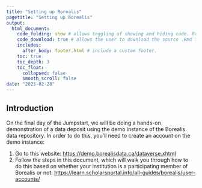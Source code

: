 ```yaml
---
title: "Setting up Borealis"
pagetitle: "Setting up Borealis"
output:
  html_document:
    code_folding: show # allows toggling of showing and hiding code. Remove if not using code.
    code_download: true # allows the user to download the source .Rmd file. Remove if not using code.
    includes:
      after_body: footer.html # include a custom footer.
    toc: true
    toc_depth: 3
    toc_float:
      collapsed: false
      smooth_scroll: false
date: "2025-02-28"
---
```


## Introduction

On the final day of the Jumpstart, we will be doing a hands-on demonstration of a data deposit using the demo instance of the Borealis data repository. In order to do this, you’ll need to create an account on the demo instance:

1. Go to this website: [https://demo.borealisdata.ca/dataverse.xhtml](https://demo.borealisdata.ca/dataverse.xhtml) 
2. Follow the steps in this document, which will walk you through how to do this based on whether your institution is a participating member of Borealis or not: [https://learn.scholarsportal.info/all-guides/borealis/user-accounts/](https://learn.scholarsportal.info/all-guides/borealis/user-accounts/)

